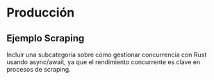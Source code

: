 # Producción



## Ejemplo Scraping

Incluir una subcategoría sobre cómo gestionar concurrencia con Rust usando async/await, ya que el rendimiento concurrente es clave en procesos de scraping.
